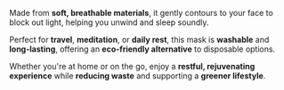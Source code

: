 
Made from **soft, breathable materials**, it gently contours to your face to block out light, helping you unwind and sleep soundly.

Perfect for **travel**, **meditation**, or **daily rest**, this mask is **washable** and **long-lasting**, offering an **eco-friendly alternative** to disposable options.

Whether you're at home or on the go, enjoy a **restful, rejuvenating experience** while **reducing waste** and supporting a **greener lifestyle**.

<MDXImage src="/img/eye-masks/mask-usage.jpg" alt="Reusable Eco Eye Mask" width={600} height={400} />
